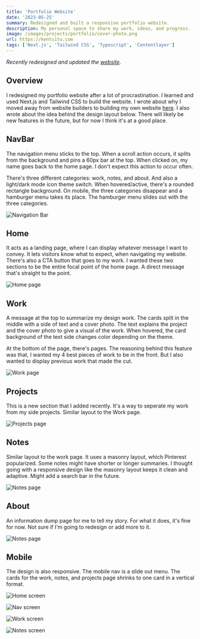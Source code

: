 ```yaml
---
title: 'Portfolio Website'
date: '2023-05-25'
summary: Redesigned and built a responsive portfolio website.
description: My personal space to share my work, ideas, and progress.
image: /images/projects/portfolio/cover-photo.png
url: https://kentsitu.com
tags: ['Next.js', 'Tailwind CSS', 'Typescript', 'Contentlayer']
---
```


_Recently redesigned and updated the <a href='/writing/portfolio-update-2'>website</a>._

## Overview

I redesigned my portfolio website after a lot of procrastination. I learned and used Next.js and Tailwind CSS to build the website. I wrote about why I moved away from website builders to building my own website <a href="/writing/portfolio-update" target="_blank" rel="noreferrer noopener">here</a>. I also wrote about the idea behind the design layout below. There will likely be new features in the future, but for now I think it's at a good place.

## NavBar

The navigation menu sticks to the top. When a scroll action occurs, it splits from the background and pins a 60px bar at the top. When clicked on, my name goes back to the home page. I don't expect this action to occur often.

There's three different categories: work, notes, and about. And also a light/dark mode icon theme switch. When hovered/active, there's a rounded rectangle background. On mobile, the three categories disappear and a hamburger menu takes its place. The hamburger menu slides out with the three categories.

![Navigation Bar](/images/projects/portfolio/navbar.png)

## Home

It acts as a landing page, where I can display whatever message I want to convey. It lets visitors know what to expect, when navigating my website. There's also a CTA button that goes to my work. I wanted these two sections to be the entire focal point of the home page. A direct message that's straight to the point.

![Home page](/images/projects/portfolio/home.png)

## Work

A message at the top to summarize my design work. The cards split in the middle with a side of text and a cover photo. The text explains the project and the cover photo to give a visual of the work. When hovered, the card background of the text side changes color depending on the theme.

At the bottom of the page, there's pages. The reasoning behind this feature was that, I wanted my 4 best pieces of work to be in the front. But I also wanted to display previous work that made the cut.

![Work page](/images/projects/portfolio/work.png)

## Projects

This is a new section that I added recently. It's a way to seperate my work from my side projects. Similar layout to the Work page.

![Projects page](/images/projects/portfolio/projects.png)

## Notes

Similar layout to the work page. It uses a masonry layout, which Pinterest popularized. Some notes might have shorter or longer summaries. I thought going with a responsive design like the masonry layout keeps it clean and adaptive. Might add a search bar in the future.

![Notes page](/images/projects/portfolio/notes.png)

## About

An information dump page for me to tell my story. For what it does, it's fine for now. Not sure if I'm going to redesign or add more to it.

![Notes page](/images/projects/portfolio/about.png)

## Mobile

The design is also responsive. The mobile nav is a slide out menu. The cards for the work, notes, and projects page shrinks to one card in a vertical format.

<div className="projectImageGrid">

![Home screen](/images/projects/portfolio/mob-home.png)

![Nav screen](/images/projects/portfolio/mob-nav.png)

![Work screen](/images/projects/portfolio/mob-work.png)

![Notes screen](/images/projects/portfolio/mob-notes.png)

</div>
